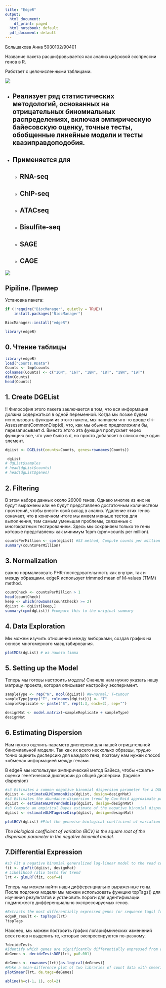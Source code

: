 ```yaml
---
title: "EdgeR"
output:
  html_document:
    df_print: paged
  html_notebook: default
  pdf_document: default
---
```

Большакова Анна 5030102/90401

Название пакета расшифровывается как анализ цифровой экспрессии генов в R.

Работает с целочисленными таблицами.

![](https://sun9-22.userapi.com/impg/Jq8nRQHbzZ8aUKQcIvSUnpnRI96BKvqNyfjs6Q/Toa_5aaYOgQ.jpg?size=1845x992&quality=96&sign=c843d6d99232c705737dc4a376a539b8&type=album)

* ## Реализует ряд статистических методологий, основанных на отрицательных биномиальных распределениях, включая эмпирическую байесовскую оценку, точные тесты, обобщенные линейные модели и тесты квазиправдоподобия.

* ## Применяется для
  + ## RNA-seq
  + ## ChIP-seq
  + ## ATACseq
  + ## Bisulfite-seq
  + ## SAGE
  + ## CAGE

![](https://sun9-39.userapi.com/impg/9MMaI4apbAX0b5b85a-0ef-sxwxjf9QnFm0RUQ/fOAOE8Gdn_A.jpg?size=1197x673&quality=96&sign=d0161518aafd11284430e54bcbdd15c0&type=album)

## Pipiline. Пример

Установка пакета:
```r
if (!require("BiocManager", quietly = TRUE))
    install.packages("BiocManager")

BiocManager::install("edgeR")
```

```r
library(edgeR)
```

## 0. Чтение таблицы

```r
library(edgeR)
load("Counts.RData")
Counts <- tmp$counts
colnames(Counts) <- c("16N", "16T", "18N", "18T", "19N", "19T")
dim(Counts)
head(Counts)

```

## 1. Create DGEList

!! Философия этого пакета заключается в том, что вся информация должна содержаться в одной переменной. Когда мы позже будем использовать функции из этого пакета, мы напишем что-то вроде d <- AssessmentCommonDisp(d), что, как мы обычно предположили бы, перезаписывает d. Вместо этого эта функция пропускает через функцию все, что уже было в d, но просто добавляет в список еще один элемент.


```r
dgList <- DGEList(counts=Counts, genes=rownames(Counts))

 dgList
# dgList$samples
# head(dgList$counts) 
# head(dgList$genes) 

```
## 2. Filtering

В этом наборе данных около 26000 генов. Однако многие из них не будут выражены или не будут
представлено достаточным количеством прочтений, чтобы внести свой вклад в анализ. Удаление этих генов означает, что в конечном итоге мы имеем
меньше тестов для выполнения, тем самым уменьшая проблемы, связанные с многократным тестированием. Здесь мы сохраняем только те гены
которые представлены как минимум 1cpm (cpm=counts per million).

```r
countsPerMillion <- cpm(dgList) #S3 method, Compute counts per million (CPM) or reads per kilobase per million (RPKM) 
summary(countsPerMillion)
```

## 3. Normalization
важно нормализовать РНК-последовательность как внутри, так и между образцами.
edgeR использует trimmed mean of M-values (TMM) method.
```r
countCheck <- countsPerMillion > 1
head(countCheck)
keep <- which(rowSums(countCheck) >= 2)
dgList <- dgList[keep,]
summary(cpm(dgList)) #compare this to the original summary
```
## 4. Data Exploration
Мы можем изучить отношения между выборками, создав график на основе многомерного масштабирования.
```r
plotMDS(dgList) # из пакета limma
``` 
## 5. Setting up the Model

Теперь мы готовы настроить модель! 
Сначала нам нужно указать нашу матрицу проекта, которая описывает настройку эксперимент.
```r
sampleType <- rep("N", ncol(dgList)) #N=normal; T=tumour
sampleType[grep("T", colnames(dgList))] <- "T"
sampleReplicate <- paste("S", rep(1:3, each=2), sep="")

designMat <- model.matrix(~sampleReplicate + sampleType)
designMat


```
## 6. Estimating Dispersion

Нам нужно оценить параметр дисперсии для нашей отрицательной биномиальной модели. Так как их всего несколько
образцы, трудно точно оценить дисперсию для каждого гена, поэтому нам нужен способ «обмена» информацией между генами. 

В edgeR мы используем эмпирический метод Байеса, чтобы «сжать» оценки генетической дисперсии до общей дисперсии.
(tagwise dispersion)

```r
#s3 Estimates a common negative binomial dispersion parameter for a DGE dataset with a general experimental design.
dgList <- estimateGLMCommonDisp(dgList, design=designMat) 
#s3 Estimates the abundance-dispersion trend by Cox-Reid approximate profile likelihood.
dgList <- estimateGLMTrendedDisp(dgList, design=designMat)
#s3 Compute an empirical Bayes estimate of the negative binomial dispersion parameter for each tag, with expression levels specified by a log-linear model.
dgList <- estimateGLMTagwiseDisp(dgList, design=designMat)

```

```r
plotBCV(dgList) #Plot the genewise biological coefficient of variation (BCV) against gene abundance (in log2 counts per million).

```

_The biological coefficient of variation (BCV) is the square root of the dispersion parameter in the negative binomial model._


## 7.Differential Expression

```r
#s3 Fit a negative binomial generalized log-linear model to the read counts for each gene. Conduct genewise statistical tests for a given coefficient or coefficient contrast.
fit <- glmFit(dgList, designMat)
# Likelihood ratio tests for trend
lrt <- glmLRT(fit, coef=4)
```

Теперь мы можем найти наши дифференциально выраженные гены. После подгонки модели мы можем использовать функцию topTags() для изучения результатов и установить пороги для идентификации подмножеств дифференциально экспрессируемых генов.
```r
#Extracts the most differentially expressed genes (or sequence tags) from a test object, ranked either by p-value or by absolute log-fold-change.
edgeR_result <- topTags(lrt) 
?topTags
```

Наконец, мы можем построить график логарифмических изменений всех генов и выделить те, которые экспрессируются по-разному.
```r
?decideTests
#Identify which genes are significantly differentially expressed from an edgeR fit object containing p-values and test statistics.
deGenes <- decideTestsDGE(lrt, p=0.001)

deGenes <- rownames(lrt)[as.logical(deGenes)]
#Make a mean-difference plot of two libraries of count data with smearing of points with very low counts, especially those that are zero for one of the columns.
plotSmear(lrt, de.tags=deGenes)

abline(h=c(-1, 1), col=2)
```

